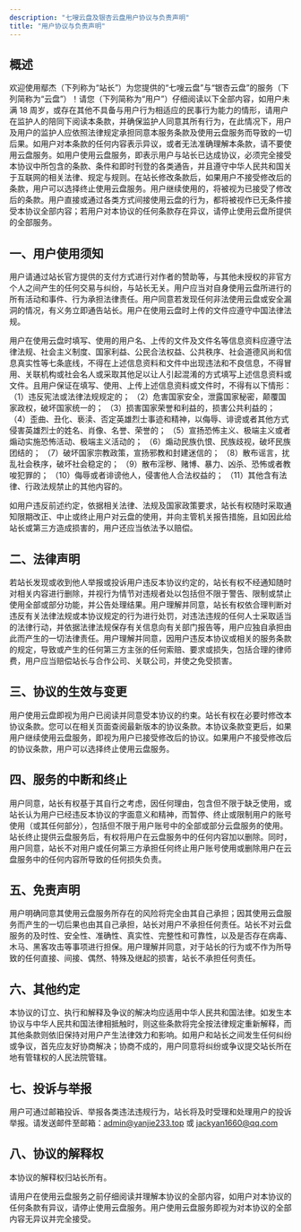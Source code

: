 ```yaml
---
description: "七嗖云盘及银杏云盘用户协议与负责声明"
title: "用户协议与负责声明"
---
```


## 概述

欢迎使用鄢杰（下列称为“站长”）为您提供的“七嗖云盘”与“银杏云盘”的服务（下列简称为“云盘”）！请您（下列简称为“用户”）仔细阅读以下全部内容，如用户未满 18 周岁，或存在其他不具备与用户行为相适应的民事行为能力的情形，请用户在监护人的陪同下阅读本条款，并确保监护人同意其所有行为，在此情况下，用户及用户的监护人应依照法律规定承担同意本服务条款及使用云盘服务而导致的一切后果。如用户对本条款的任何内容表示异议，或者无法准确理解本条款，请不要使用云盘服务。如用户使用云盘服务，即表示用户与站长已达成协议，必须完全接受本协议中所包含的条款、条件和即时刊登的各类通告，并且遵守中华人民共和国关于互联网的相关法律、规定与规则。在站长修改条款后，如果用户不接受修改后的条款，用户可以选择终止使用云盘服务。用户继续使用的，将被视为已接受了修改后的条款。用户直接或通过各类方式间接使用云盘的行为，都将被视作已无条件接受本协议全部内容；若用户对本协议的任何条款存在异议，请停止使用云盘所提供的全部服务。

## 一、用户使用须知

用户请通过站长官方提供的支付方式进行对作者的赞助等，与其他未授权的非官方个人之间产生的任何交易与纠纷，与站长无关。用户应当对自身使用云盘所进行的所有活动和事件、行为承担法律责任。用户同意若发现任何非法使用云盘或安全漏洞的情况，有义务立即通告站长。用户在使用云盘时上传的文件应遵守中国法律法规。

用户在使用云盘时填写、使用的用户名、上传的文件及文件名等信息资料应遵守法律法规、社会主义制度、国家利益、公民合法权益、公共秩序、社会道德风尚和信息真实性等七条底线，不得在上述信息资料和文件中出现违法和不良信息，不得冒用、关联机构或社会名人或采取其他足以让人引起混淆的方式填写上述信息资料或文件。且用户保证在填写、使用、上传上述信息资料或文件时，不得有以下情形：
（1）违反宪法或法律法规规定的；
（2）危害国家安全，泄露国家秘密，颠覆国家政权，破坏国家统一的；
（3）损害国家荣誉和利益的，损害公共利益的；
（4）歪曲、丑化、亵渎、否定英雄烈士事迹和精神，以侮辱、诽谤或者其他方式侵害英雄烈士的姓名、肖像、名誉、荣誉的；
（5）宣扬恐怖主义、极端主义或者煽动实施恐怖活动、极端主义活动的；
（6）煽动民族仇恨、民族歧视，破坏民族团结的；
（7）破坏国家宗教政策，宣扬邪教和封建迷信的；
（8）散布谣言，扰乱社会秩序，破坏社会稳定的；
（9）散布淫秽、赌博、暴力、凶杀、恐怖或者教唆犯罪的；
（10）侮辱或者诽谤他人，侵害他人合法权益的；
（11）其他含有法律、行政法规禁止的其他内容的。

如用户违反前述约定，依据相关法律、法规及国家政策要求，站长有权随时采取通知限期改正、中止或终止用户对云盘的使用，并向主管机关报告措施，且如因此给站长或第三方造成损害的，用户还应当依法予以赔偿。

## 二、法律声明

若站长发现或收到他人举报或投诉用户违反本协议约定的，站长有权不经通知随时对相关内容进行删除，并视行为情节对违规者处以包括但不限于警告、限制或禁止使用全部或部分功能，并公告处理结果。用户理解并同意，站长有权依合理判断对违反有关法律法规或本协议规定的行为进行处罚，对违法违规的任何人士采取适当的法律行动，并依据法律法规保存有关信息向有关部门报告等，用户应独自承担由此而产生的一切法律责任。用户理解并同意，因用户违反本协议或相关的服务条款的规定，导致或产生的任何第三方主张的任何索赔、要求或损失，包括合理的律师费，用户应当赔偿站长与合作公司、关联公司，并使之免受损害。

## 三、协议的生效与变更

用户使用云盘即视为用户已阅读并同意受本协议的约束。站长有权在必要时修改本协议条款。您可以在相关页面查阅最新版本的协议条款。本协议条款变更后，如果用户继续使用云盘服务，即视为用户已接受修改后的协议。如果用户不接受修改后的协议条款，用户可以选择终止使用云盘服务。

## 四、服务的中断和终止

用户同意，站长有权基于其自行之考虑，因任何理由，包含但不限于缺乏使用，或站长认为用户已经违反本协议的字面意义和精神，而暂停、终止或限制用户的账号使用（或其任何部分），包括但不限于用户账号中的全部或部分云盘服务的使用。站长终止提供云盘服务后，有权将用户在云盘服务中的任何内容加以删除。同时，用户同意，站长不对用户或任何第三方承担任何终止用户账号使用或删除用户在云盘服务中的任何内容所导致的任何损失负责。

## 五、免责声明

用户明确同意其使用云盘服务所存在的风险将完全由其自己承担；因其使用云盘服务而产生的一切后果也由其自己承担，站长对用户不承担任何责任。站长不对云盘服务的及时性、安全性、准确性、真实性、完整性和可靠性，以及是否存在病毒、木马、黑客攻击等事项进行担保。用户理解并同意，对于站长的行为或不作为所导致的任何直接、间接、偶然、特殊及继起的损害，站长不承担任何责任。

## 六、其他约定

本协议的订立、执行和解释及争议的解决均应适用中华人民共和国法律。如发生本协议与中华人民共和国法律相抵触时，则这些条款将完全按法律规定重新解释，而其他条款则依旧保持对用户产生法律效力和影响。如用户和站长之间发生任何纠纷或争议，首先应友好协商解决；协商不成的，用户同意将纠纷或争议提交站长所在地有管辖权的人民法院管辖。

## 七、投诉与举报

用户可通过邮箱投诉、举报各类违法违规行为，站长将及时受理和处理用户的投诉举报。请发送邮件至邮箱：[admin@yanjie233.top](mailto:admin@yanjie233.top) 或 [jackyan1660@qq.com](mailto:jackyan1660@qq.com)

## 八、协议的解释权

本协议的解释权归站长所有。

请用户在使用云盘服务之前仔细阅读并理解本协议的全部内容，如用户对本协议的任何条款有异议，请停止使用云盘服务。用户使用云盘服务即视为对本协议的全部内容无异议并完全接受。